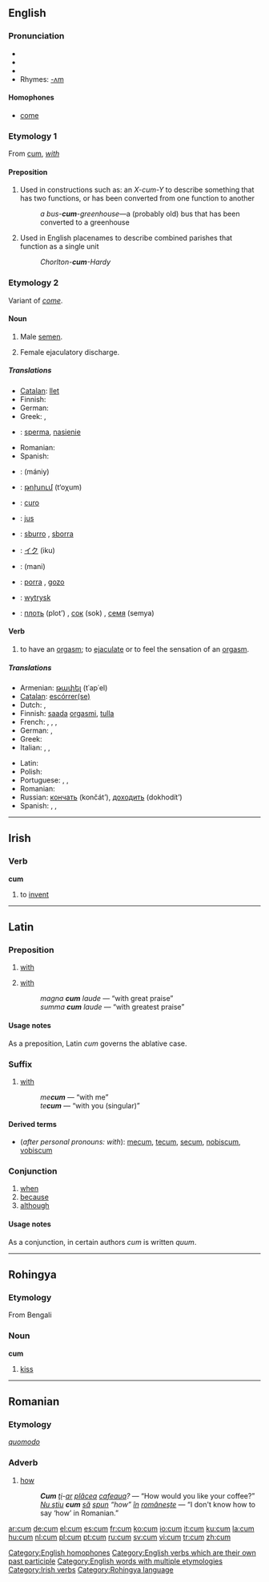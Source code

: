 {{see|cùm|cúm|cụm}}
==English==
{{rft}}

===Pronunciation===
*{{AHD|/kŭm/}}
*{{IPA|/kʌm/}}
*{{SAMPA|/kVm/}}
*Rhymes: [[Rhymes:English:-ʌm|-ʌm]]

====Homophones====
*[[come]]

===Etymology 1===
From {{L.}} [[#Latin|cum]], ''[[with]]''

====Preposition====
{{infl|en|preposition}}

# Used in constructions such as: an ''X-cum-Y'' to describe something that has two functions, or has been converted from one function to another
#:''a bus-'''cum'''-greenhouse''—a (probably old) bus that has been converted to a greenhouse
# Used in English placenames to describe combined parishes that function as a single unit
#:''Chorlton-'''cum'''-Hardy''

===Etymology 2===
Variant of ''[[come]]''.

====Noun====
{{en-noun|-}}

# {{slang}} Male [[semen]].
# {{slang}} Female ejaculatory discharge.

=====Translations=====
{{trans-top|male semen}}
*[[Catalan]]: [[llet]] {{f}}
* Finnish: {{t-|fi|sperma}}
*German: {{t-|de|Sperma|n}}
*Greek: {{t-|el|χύσι|n|tr=chísi|sc=Grek}}, {{t-|el|χύσιμο|n|tr=chísimo|sc=Grek}}
*{{ttbc|Polish}}: [[sperma]], [[nasienie]]
* Romanian: {{t-|ro|sloboz|m}}
*Spanish: {{t+|es|leche|f}}
{{trans-bottom}}

{{trans-top|female ejaculatory discharge}}
{{trans-mid}}
{{trans-bottom}}

{{checktrans}}
{{trans-top|translations to be checked}}
*{{ttbc|Arabic}}: {{ARchar|[[منى]]}} (mániy)
*{{ttbc|Armenian}}: [[թոխում]] (t‘oχum)
*{{ttbc|Esperanto}}: [[curo]]
*{{ttbc|French}}: [[jus]] {{m}}
*{{ttbc|Italian}}: [[sburro]] {{m}}, [[sborra]] {{f}}
*{{ttbc|Japanese}}: [[イク]] (iku)
*{{ttbc|Persian}}: {{FAchar|[[منی]]}} (mani)
*{{ttbc|Portuguese}}: [[porra]] {{f}}, [[gozo]] {{m}}
*{{ttbc|Polish}}: [[wytrysk]]
*{{ttbc|Russian}}: [[плоть]] (plot’) {{f}}, [[сок]] (sok) {{m}}, [[семя]] (semya) {{n}}
{{trans-bottom}}

====Verb====
{{en-verb|cums|cumming|came|[[came]] or [[cum]]}}

# {{slang}} to have an [[orgasm]]; to [[ejaculate]] or to feel the sensation of an [[orgasm]].

=====Translations=====
{{trans-top|to have an orgasm; to ejaculate}}
*Armenian: [[թափել]] (t῾ap῾el)
*[[Catalan]]: [[escórrer|escórrer(se)]]
* Dutch: {{t-|nl|klaarkomen}}, {{t+|nl|komen}}
*Finnish: [[saada]] [[orgasmi]], [[tulla]]
* French: {{t+|fr|venir}}, {{t-|fr|juter}}, {{t-|fr|éjaculer}}, {{t+|fr|jouir}}
* German: {{t-|de|abspritzen}}, {{t+|de|kommen}}
*Greek: {{t|el|χύνω||tr=chíno|sc=Grek}}
* Italian: {{t+|it|venire}}, {{t+|it|eiaculare}}, {{t-|it|sborrare}}
{{trans-mid}}
* Latin: {{t-|la|eiaculare}}
* Polish: {{t-|pl|mieć wytrysk}}
* Portuguese: {{t-|pt|ejacular}}, {{t+|pt|gozar}}, {{t-|pt|esporrar}}
* Romanian: {{t-|ro|slobozi|alt=a slobozi}}
*Russian: [[кончать]] (končát’), [[доходить]] (dokhodít’)
* Spanish: {{t+|es|venir}}, {{t-|es|eyacular}}, {{t-|es|correrse}}
{{trans-bottom}}

[[Category:English homophones]]
[[Category:English verbs which are their own past participle]]
[[Category:English words with multiple etymologies]]

----

==Irish==

===Verb===
'''cum'''

# to [[invent]]

[[Category:Irish verbs]]

----

==Latin==

===Preposition===
{{infl|la|preposition|+ ablative}}

# [[with]]
# {{context|as a postpositive suffix after adjectives}} [[with]] <!-- Is this sense best classified as a suffix or a preposition? -->
#: ''magna '''cum''' laude'' — “with great praise”
#: ''summa '''cum''' laude'' — “with greatest praise”

====Usage notes====
As a preposition, Latin ''cum'' governs the ablative case.

===Suffix===
{{infl|la|suffix|cat=suffixes}}

# {{context|after personal pronouns}} [[with]]
#: ''me'''cum''''' — “with me”
#: ''te'''cum''''' — “with you (singular)”

====Derived terms====
* (''after personal pronouns: with''): [[mecum]], [[tecum]], [[secum]], [[nobiscum]], [[vobiscum]]

===Conjunction===
{{infl|la|conjunction|+ subjunctive}}

# [[when]]
# [[because]]
# [[although]]

====Usage notes====
As a conjunction, in certain authors ''cum'' is written ''quum''.

----

==Rohingya==

===Etymology===
From Bengali

===Noun===
'''cum'''

# [[kiss]]

[[Category:Rohingya language]]

----

==Romanian==

===Etymology===
{{L.|ro}} ''[[quomodo]]''

===Adverb===
{{ro-adv}}

# [[how]]
#:'''''Cum''' [[îţi|ţi]]-[[ar]] [[plăcea]] [[cafeaua]]?'' — “How would you like your coffee?”
#:''[[nu ştiu|Nu ştiu]] '''cum''' [[să]] [[spun]] “how” [[în]] [[româneşte]]'' — “I don't know how to say ‘how’ in Romanian.”

[[ar:cum]]
[[de:cum]]
[[el:cum]]
[[es:cum]]
[[fr:cum]]
[[ko:cum]]
[[io:cum]]
[[it:cum]]
[[ku:cum]]
[[la:cum]]
[[hu:cum]]
[[nl:cum]]
[[pl:cum]]
[[pt:cum]]
[[ru:cum]]
[[sv:cum]]
[[vi:cum]]
[[tr:cum]]
[[zh:cum]]